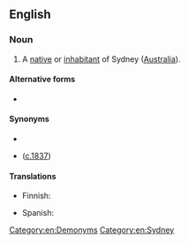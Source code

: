 {{also|Sydney-sider}}
==English==

===Noun===
{{en-noun}}

# A [[native]] or [[inhabitant]] of Sydney ([[Australia]]).

====Alternative forms====
* {{l|en|Sydney-sider}}

====Synonyms====
* {{l|en|Sydneyite}}
* {{l|en|Sydnesian}} ([http://trove.nla.gov.au/ndp/del/article/12856328?searchTerm=sydnesian&searchLimits= c.1837])

====Translations====
{{trans-top|inhabitant}}
* Finnish: {{t|fi|sydneyläinen}}
{{trans-mid}}
* Spanish: {{t|es|sidneyés}}
{{trans-bottom}}

[[Category:en:Demonyms]]
[[Category:en:Sydney]]